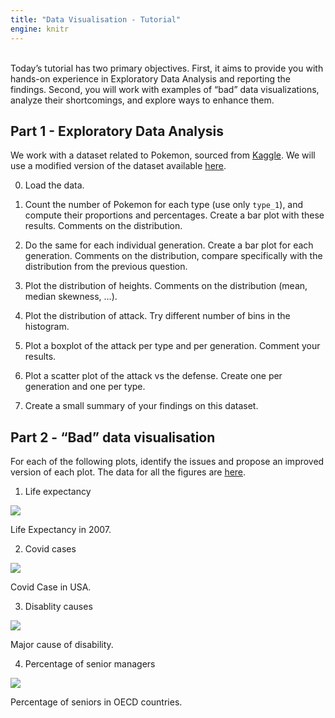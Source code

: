 ```yaml
---
title: "Data Visualisation - Tutorial"
engine: knitr
---
```


<br>
Today's tutorial has two primary objectives. First, it aims to provide you with hands-on experience in Exploratory Data Analysis and reporting the findings. Second, you will work with examples of "bad" data visualizations, analyze their shortcomings, and explore ways to enhance them.

## Part 1 - Exploratory Data Analysis

We work with a dataset related to Pokemon, sourced from [Kaggle](https://www.kaggle.com/datasets/mariotormo/complete-pokemon-dataset-updated-090420?select=pokedex_%28Update_05.20%29.csv). We will use a modified version of the dataset available [here](/labs/ressources/pokemon.csv).

0. Load the data.

1. Count the number of Pokemon for each type (use only `type_1`), and compute their proportions and percentages. Create a bar plot with these results. Comments on the distribution.

2. Do the same for each individual generation. Create a bar plot for each generation. Comments on the distribution, compare specifically with the distribution from the previous question. 

3. Plot the distribution of heights. Comments on the distribution (mean, median skewness, ...).

4. Plot the distribution of attack. Try different number of bins in the histogram. 

5. Plot a boxplot of the attack per type and per generation. Comment your results.

6. Plot a scatter plot of the attack vs the defense. Create one per generation and one per type. 

7. Create a small summary of your findings on this dataset.


## Part 2 - "Bad" data visualisation

For each of the following plots, identify the issues and propose an improved version of each plot. The data for all the figures are [here](/labs/ressources/data_week4.rds).

1. Life expectancy

::: {#fig-life-expectancy}

![](./images/LifeExpectancy.png)

Life Expectancy in 2007.

:::

2. Covid cases

::: {#fig-covid-case}

![](./images/COVIDcasesFox.jpeg)

Covid Case in USA.

:::

3. Disablity causes

::: {#fig-disability}

![](./images/CauseDisability.png)

Major cause of disability.

:::

4. Percentage of senior managers

::: {#fig-managers}

![](./images/SeniorManagers.png)

Percentage of seniors in OECD countries.

:::